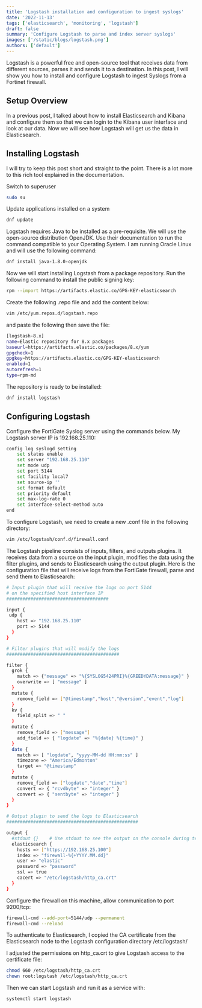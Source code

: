 ```yaml
---
title: 'Logstash installation and configuration to ingest syslogs'
date: '2022-11-13'
tags: ['elasticsearch', 'monitoring', 'logstash']
draft: false
summary: 'Configure Logstash to parse and index server syslogs'
images: ['/static/blogs/logstash.png']
authors: ['default']
---
```


Logstash is a powerful free and open-source tool that receives data from different sources, parses it and sends it to a destination.
In this post, I will show you how to install and configure Logstash to ingest Syslogs from a Fortinet firewall.

## Setup Overview

In a previous post, I talked about how to install Elasticsearch and Kibana and
configure them so that we can login to the Kibana user interface and look at our data.
Now we will see how Logstash will get us the data in Elasticsearch.

## Installing Logstash

I will try to keep this post short and straight to the point. There is a lot more to this rich tool explained in the documentation.

Switch to superuser

```bash
sudo su
```

Update applications installed on a system

```bash
dnf update
```

Logstash requires Java to be installed as a pre-requisite. We will use the open-source distribution OpenJDK.
Use their documentation to run the command compatible to your Operating System. I am running Oracle Linux and will use the following command:

```bash
dnf install java-1.8.0-openjdk
```

Now we will start installing Logstash from a package repository. Run the following command to install the public signing key:

```bash
rpm --import https://artifacts.elastic.co/GPG-KEY-elasticsearch
```

Create the following .repo file and add the content below:

```bash
vim /etc/yum.repos.d/logstash.repo
```

and paste the following then save the file:

```bash
[logstash-8.x]
name=Elastic repository for 8.x packages
baseurl=https://artifacts.elastic.co/packages/8.x/yum
gpgcheck=1
gpgkey=https://artifacts.elastic.co/GPG-KEY-elasticsearch
enabled=1
autorefresh=1
type=rpm-md
```

The repository is ready to be installed:

```bash
dnf install logstash
```

## Configuring Logstash

Configure the FortiGate Syslog server using the commands below. My Logstash server IP is 192.168.25.110:

```bash
config log syslogd setting
    set status enable
    set server "192.168.25.110"
    set mode udp
    set port 5144
    set facility local7
    set source-ip ''
    set format default
    set priority default
    set max-log-rate 0
    set interface-select-method auto
end
```

To configure Logstash, we need to create a new .conf file in the following directory:

```bash
vim /etc/logstash/conf.d/firewall.conf
```

The Logstash pipeline consists of inputs, filters, and outputs plugins.
It receives data from a source on the input plugin, modifies the data using the filter plugins, and sends to Elasticsearch using the output plugin.
Here is the configuration file that will receive logs from the FortiGate firewall, parse and send them to Elasticsearch:

```bash
# Input plugin that will receive the logs on port 5144
# on the specified host interface IP
######################################

input {
 udp {
    host => "192.168.25.110"
    port => 5144
  }
}

# Filter plugins that will modify the logs
##########################################

filter {
  grok {
    match => {"message" => "%{SYSLOG5424PRI}%{GREEDYDATA:message}" }
    overwrite => [ "message" ]
  }
  mutate {
    remove_field => ["@timestamp","host","@version","event","log"]
  }
  kv {
    field_split => " "
  }
  mutate {
    remove_field => ["message"]
    add_field => { "logdate" => "%{date} %{time}" }
  }
  date {
    match => [ "logdate", "yyyy-MM-dd HH:mm:ss" ]
    timezone => "America/Edmonton"
    target => "@timestamp"
  }
  mutate {
    remove_field => ["logdate","date","time"]
    convert => { "rcvdbyte" => "integer" }
    convert => { "sentbyte" => "integer" }
  }
}

# Output plugin to send the logs to Elasticsearch
#################################################

output {
  #stdout {}    # Use stdout to see the output on the console during testing
  elasticsearch {
    hosts => ["https://192.168.25.100"]
    index => "firewall-%{+YYYY.MM.dd}"
    user => "elastic"
    password => "password"
    ssl => true
    cacert => "/etc/logstash/http_ca.crt"
  }
}
```

Configure the firewall on this machine, allow communication to port 9200/tcp:

```bash
firewall-cmd --add-port=5144/udp --permanent
firewall-cmd --reload
```

To authenticate to Elasticsearch, I copied the CA certificate from the Elasticsearch node to the Logstash configuration directory /etc/logstash/

I adjusted the permissions on http_ca.crt to give Logstash access to the certificate file:

```bash
chmod 660 /etc/logstash/http_ca.crt
chown root:logstash /etc/logstash/http_ca.crt
```

Then we can start Logstash and run it as a service with:

```bash
systemctl start logstash
```
